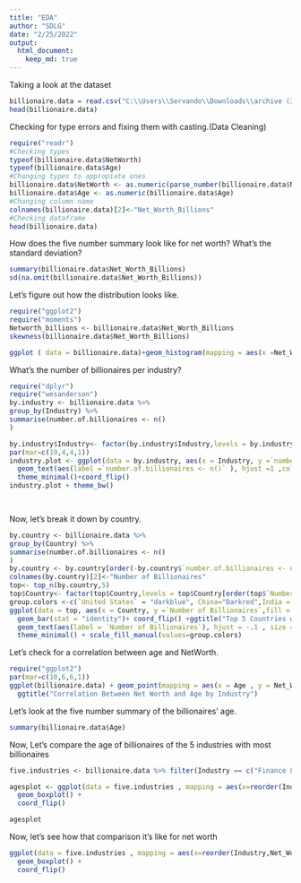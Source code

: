 ---
title: "EDA"
author: "SDLG"
date: "2/25/2022"
output: 
  html_document:
    keep_md: true
---
Taking a look at the dataset
```{r}
billionaire.data = read.csv("C:\\Users\\Servando\\Downloads\\archive (34)\\Billionaire.csv")
head(billionaire.data)
```
Checking for type errors and fixing them with casting.(Data Cleaning)


```{r}
require("readr")
#Checking types
typeof(billionaire.data$NetWorth)
typeof(billionaire.data$Age)
#Changing types to appropiate ones
billionaire.data$NetWorth <- as.numeric(parse_number(billionaire.data$NetWorth))
billionaire.data$Age <- as.numeric(billionaire.data$Age)
#Changing column name
colnames(billionaire.data)[2]<-"Net_Worth_Billions"
#Checking dataframe
head(billionaire.data)
```
How does the five number summary look like for net worth? What’s the standard deviation?


```{r}
summary(billionaire.data$Net_Worth_Billions)
sd(na.omit(billionaire.data$Net_Worth_Billions))
```
Let’s figure out how the distribution looks like.
```{r}
require("ggplot2")
require("moments")
Networth_billions <- billionaire.data$Net_Worth_Billions
skewness(billionaire.data$Net_Worth_Billions)

ggplot ( data = billionaire.data)+geom_histogram(mapping = aes(x =Net_Worth_Billions ),binwidth = 0.5,color = "darkgreen")+ggtitle("Net Worth Frequency Distribution")

```
What’s the number of billionaires per industry?
```{r}
require("dplyr")
require("wesanderson")
by.industry <- billionaire.data %>%
group_by(Industry) %>%
summarise(number.of.billionaires <- n()
)

by.industry$Industry<- factor(by.industry$Industry,levels = by.industry$Industry[order(by.industry$`number.of.billionaires <- n()`)])
par(mar=c(19,4,4,1))
industry.plot <- ggplot(data = by.industry, aes(x = Industry, y =`number.of.billionaires <- n()` , fill =Industry ))+ geom_bar(stat = "identity") +ggtitle("Number of Billionaires by Industry") +
  geom_text(aes(label =`number.of.billionaires <- n()` ), hjust =1 ,color = "white", size = 3.5)+
  theme_minimal()+coord_flip() 
industry.plot + theme_bw() 

  
```

Now, let’s break it down by country.
```{r}
by.country <- billionaire.data %>%
group_by(Country) %>%
summarise(number.of.billionaires <- n()
)
by.country <- by.country[order(-by.country$`number.of.billionaires <- n()`),]
colnames(by.country)[2]<-"Number of Billionaires"
top<- top_n(by.country,5)
top$Country<- factor(top$Country,levels = top$Country[order(top$`Number of Billionaires`)])
group.colors <-c(`United States` = "darkblue", China="Darkred",India = "Orange",Germany="Darkgreen",Russia = "purple")
ggplot(data = top, aes(x = Country, y =`Number of Billionaires`,fill = Country ))+
  geom_bar(stat = "identity")+ coord_flip() +ggtitle("Top 5 Countries with Most Billionaires") +
  geom_text(aes(label = `Number of Billionaires`), hjust = -.1 , size = 3.5)+
  theme_minimal() + scale_fill_manual(values=group.colors)

```

Let’s check for a correlation between age and NetWorth.
```{r}
require("ggplot2")
par(mar=c(10,6,6,1))
ggplot(billionaire.data) + geom_point(mapping = aes(x = Age , y = Net_Worth_Billions ,color=Industry))+
  ggtitle("Correlation Between Net Worth and Age by Industry")
```
Let’s look at the five number summary of the billionaires’ age.
```{r}
summary(billionaire.data$Age)
```
Now, Let's compare the age of billionaires of the 5 industries with most billionaires
```{r}

five.industries <- billionaire.data %>% filter(Industry == c("Finance & Investments","Technology","Manufacturing","Fashion & Retail","Healthcare"))

agesplot <- ggplot(data = five.industries , mapping = aes(x=reorder(Industry,Age,FUN=median), y = Age, fill = Industry)) +
  geom_boxplot() +
  coord_flip()

agesplot
```
Now, let's see how that comparison it's like for net worth
```{r}
ggplot(data = five.industries , mapping = aes(x=reorder(Industry,Net_Worth_Billions,FUN=median), y = Net_Worth_Billions, fill = Industry)) +
  geom_boxplot() +
  coord_flip()
```

